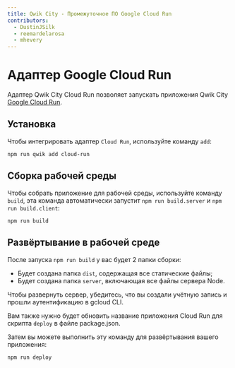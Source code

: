 ```yaml
---
title: Qwik City - Промежуточное ПО Google Cloud Run
contributors:
  - DustinJSilk
  - reemardelarosa
  - mhevery
---
```


# Адаптер Google Cloud Run

Адаптер Qwik City Cloud Run позволяет запускать приложения Qwik City [Google Cloud Run](https://cloud.google.com/run).

## Установка

Чтобы интегрировать адаптер `Cloud Run`, используйте команду `add`:

```shell
npm run qwik add cloud-run
```

## Сборка рабочей среды

Чтобы собрать приложение для рабочей среды, используйте команду `build`, эта команда автоматически запустит `npm run build.server` и `npm run build.client`:

```shell
npm run build
```

## Развёртывание в рабочей среде

После запуска `npm run build` у вас будет 2 папки сборки:

- Будет создана папка `dist`, содержащая все статические файлы;
- Будет создана папка `server`, включающая все файлы сервера Node.

Чтобы развернуть сервер, убедитесь, что вы создали учётную запись и прошли аутентификацию в gcloud CLI.

Вам также нужно будет обновить название приложения Cloud Run для скрипта `deploy` в файле package.json.

Затем вы можете выполнить эту команду для развёртывания вашего приложения:

```shell
npm run deploy
```
